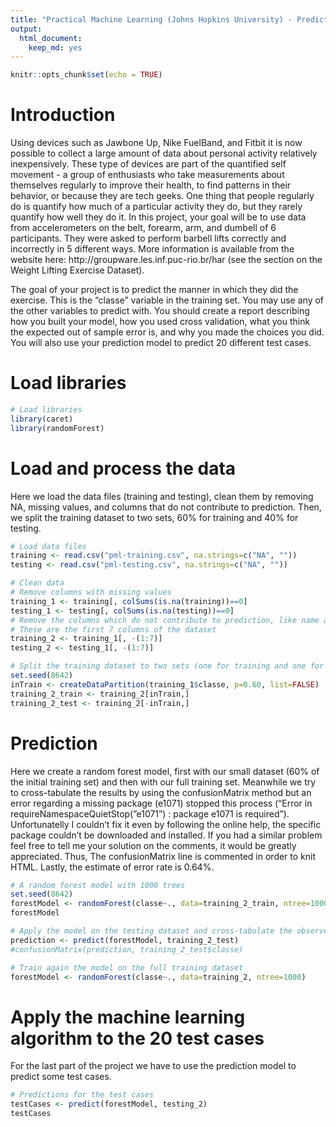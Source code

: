 ---
title: "Practical Machine Learning (Johns Hopkins University) - Prediction Assignment Writeup"
output: 
  html_document: 
    keep_md: yes
---

```{r setup, include=FALSE}
knitr::opts_chunk$set(echo = TRUE)
```
# Introduction
Using devices such as Jawbone Up, Nike FuelBand, and Fitbit it is now possible to collect a large amount of data about personal activity relatively inexpensively. These type of devices are part of the quantified self movement - a group of enthusiasts who take measurements about themselves regularly to improve their health, to find patterns in their behavior, or because they are tech geeks. One thing that people regularly do is quantify how much of a particular activity they do, but they rarely quantify how well they do it. In this project, your goal will be to use data from accelerometers on the belt, forearm, arm, and dumbell of 6 participants. They were asked to perform barbell lifts correctly and incorrectly in 5 different ways. More information is available from the website here: http://groupware.les.inf.puc-rio.br/har (see the section on the Weight Lifting Exercise Dataset).

The goal of your project is to predict the manner in which they did the exercise. This is the "classe" variable in the training set. You may use any of the other variables to predict with. You should create a report describing how you built your model, how you used cross validation, what you think the expected out of sample error is, and why you made the choices you did. You will also use your prediction model to predict 20 different test cases.

# Load libraries
```{r}
# Load libraries
library(caret)
library(randomForest)
```

# Load and process the data
Here we load the data files (training and testing), clean them by removing NA,  missing values, and columns that do not contribute to prediction. Then, we split the training dataset to two sets, 60% for training and 40% for testing.
```{r}
# Load data files
training <- read.csv("pml-training.csv", na.strings=c("NA", ""))
testing <- read.csv("pml-testing.csv", na.strings=c("NA", ""))

# Clean data
# Remove columns with missing values
training_1 <- training[, colSums(is.na(training))==0]
testing_1 <- testing[, colSums(is.na(testing))==0]
# Remove the columns which do not contribute to prediction, like name and time.
# These are the first 7 columns of the dataset
training_2 <- training_1[, -(1:7)]
testing_2 <- testing_1[, -(1:7)]

# Split the training dataset to two sets (one for training and one for testing)
set.seed(8642)
inTrain <- createDataPartition(training_1$classe, p=0.60, list=FALSE)
training_2_train <- training_2[inTrain,]
training_2_test <- training_2[-inTrain,]
```

# Prediction
Here we create a random forest model, first with our small dataset (60% of the initial training set) and then with our full training set. Meanwhile we try to cross-tabulate the results by using the confusionMatrix method but an error regarding a missing package (e1071) stopped this process ("Error in requireNamespaceQuietStop("e1071") : package e1071 is required"). Unfortunatelly I couldn't fix it even by following the online help, the specific package couldn't be downloaded and installed. If you had a similar problem feel free to tell me your solution on the comments, it would be greatly appreciated. Thus, The confusionMatrix line is commented in order to knit HTML. Lastly, the estimate of error rate is 0.64%.
```{r}
# A random forest model with 1000 trees
set.seed(8642)
forestModel <- randomForest(classe~., data=training_2_train, ntree=1000)
forestModel

# Apply the model on the testing dataset and cross-tabulate the observed and predicted classes using the confusionMatrix method
prediction <- predict(forestModel, training_2_test)
#confusionMatrix(prediction, training_2_test$classe)

# Train again the model on the full training dataset 
forestModel <- randomForest(classe~., data=training_2, ntree=1000)
```

# Apply the machine learning algorithm to the 20 test cases
For the last part of the project we have to use the prediction model to predict some test cases.
```{r}
# Predictions for the test cases
testCases <- predict(forestModel, testing_2)
testCases
```
